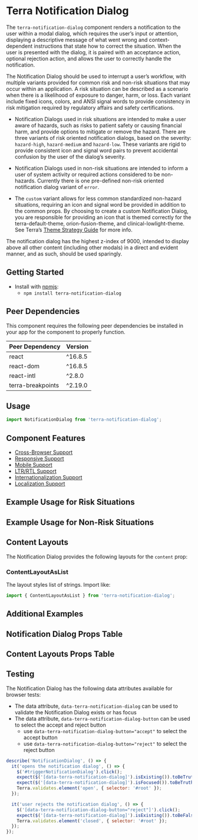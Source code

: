 



<Badge />

# Terra Notification Dialog

The `terra-notification-dialog` component renders a notification to the user within a modal dialog, which requires the user’s input or attention, displaying a descriptive message of what went wrong and context-dependent instructions that state how to correct the situation. When the user is presented with the dialog, it is paired with an acceptance action, optional rejection action, and allows the user to correctly handle the notification.

The Notification Dialog should be used to interrupt a user’s workflow, with multiple variants provided for common risk and non-risk situations that may occur within an application. A risk situation can be described as a scenario when there is a likelihood of exposure to danger, harm, or loss. Each variant include fixed icons, colors, and ANSI signal words to provide consistency in risk mitigation required by regulatory affairs and safety certifications.

- Notification Dialogs used in risk situations are intended to make a user aware of hazards, such as risks to patient safety or causing financial harm, and provide options to mitigate or remove the hazard. There are three variants of risk oriented notification dialogs, based on the severity: `hazard-high`, `hazard-medium` and `hazard-low`. These variants are rigid to provide consistent icon and signal word pairs to prevent accidental confusion by the user of the dialog’s severity.

- Notification Dialogs used in non-risk situations are intended to inform a user of system activity or required actions considered to be non-hazards. Currently there is one pre-defined non-risk oriented notification dialog variant of `error`.

- The `custom` variant allows for less common standardized non-hazard situations, requiring an icon and signal word be provided in addition to the common props. By choosing to create a custom Notification Dialog, you are responsible for providing an icon that is themed correctly for the terra-default-theme, orion-fusion-theme, and clinical-lowlight-theme. See Terra’s [Theme Strategy Guide](https://engineering.cerner.com/terra-ui/guides/terra-application/theme-strategy) for more info.

The notification dialog has the highest z-index of 9000, intended to display above all other content (including other modals) in a direct and evident manner, and as such, should be used sparingly.

## Getting Started

- Install with [npmjs](https://www.npmjs.com):
  - `npm install terra-notification-dialog`

<!-- AUTO-GENERATED-CONTENT:START Peer Dependencies -->
## Peer Dependencies

This component requires the following peer dependencies be installed in your app for the component to properly function.

| Peer Dependency | Version |
|-|-|
| react | ^16.8.5 |
| react-dom | ^16.8.5 |
| react-intl | ^2.8.0 |
| terra-breakpoints | ^2.19.0 |

<!-- AUTO-GENERATED-CONTENT:END -->

## Usage

``` jsx
import NotificationDialog from 'terra-notification-dialog';
```

## Component Features

 * [Cross-Browser Support](https://engineering.cerner.com/terra-ui/about/terra-ui/component-standards#cross-browser-support)
 * [Responsive Support](https://engineering.cerner.com/terra-ui/about/terra-ui/component-standards#responsive-support)
 * [Mobile Support](https://engineering.cerner.com/terra-ui/about/terra-ui/component-standards#mobile-support)
 * [LTR/RTL Support](https://engineering.cerner.com/terra-ui/about/terra-ui/component-standards#ltr--rtl)
 * [Internationalization Support](https://engineering.cerner.com/terra-ui/about/terra-ui/component-standards#internationalization-i18n)
 * [Localization Support](https://engineering.cerner.com/terra-ui/about/terra-ui/component-standards#internationalization-i18n)

## Example Usage for Risk Situations

<HazardHighVariant
  title="Hazard-High Variant Notification Dialog"
/>
<HazardMediumVariant
  title="Hazard-Medium Variant Notification Dialog"
/>
<HazardLowVariant
  title="Hazard-Low Variant Notification Dialog"
/>

## Example Usage for Non-Risk Situations

<ErrorVariant
  title="Error Variant Notification Dialog"
/>

<CustomVariant
  title="Custom Variant Notification Dialog"
  description="By choosing to create a custom Notification Dialog, the consumer is responsible for providing a signal word, plus an icon that is themed correctly for all themes. See Terra's Theme Strategy Guide for more information."
/>

## Content Layouts

The Notification Dialog provides the following layouts for the `content` prop:

### ContentLayoutAsList

The layout styles list of strings. Import like:
``` jsx
import { ContentLayoutAsList } from 'terra-notification-dialog';
```

<ContentNotificationDialog
  title="Notification Dialog with Detailed Message using ContentLayoutAsList"
  description="This example demonstrates the use for the startMessage, content, and endMessage prop combination. This example also leverages the ContentLayoutAsList component to correctly style the list provided to the content prop."
/>

## Additional Examples

<NotificationDialogInModalManager
  title="Notification Dialog in a Modal"
  description="Notification Dialog has the highest z-index of 9000. Trigger the Notification Dialog in the modal to see it displays above the modal content."
/>

<NotificationDialogWithLongText
  description="Long titles and long messages should be avoided when possible. This example shows that the Notification Dialog can handle long messages with scrolling."
/>

## Notification Dialog Props Table 

<NotificationDialogPropsTable />

## Content Layouts Props Table

<ContentLayoutAsListPropsTable />

## Testing

The Notification Dialog has the following data attributes available for browser tests:

- The data attribute, `data-terra-notification-dialog` can be used to validate the Notification Dialog exists or has focus
- The data attribute, `data-terra-notification-dialog-button` can be used to select the accept and reject button
  - use `data-terra-notification-dialog-button="accept"` to select the accept button
  - use `data-terra-notification-dialog-button="reject"` to select the reject button

```js
describe('NotificationDialog', () => {
  it('opens the notification dialog', () => {
    $('#triggerNotificationDialog').click();
    expect($('[data-terra-notification-dialog]').isExisting()).toBeTruthy();
    expect($('[data-terra-notification-dialog]').isFocused()).toBeTruthy();
    Terra.validates.element('open', { selector: '#root' });
  });

  it('user rejects the notification dialog', () => {
    $('[data-terra-notification-dialog-button="reject"]').click();
    expect($('[data-terra-notification-dialog]').isExisting()).toBeFalsy();
    Terra.validates.element('closed', { selector: '#root' });
  });
});
```
